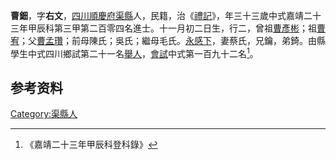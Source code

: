 {{明清人物信息框
| 姓名 = 曹鈿
| 原名 =
| 圖片名稱= 
| 圖片大小 =
| 圖片說明 = 
| 最高職務 =
| 國家 = 大明 
| 爵位 =
| 籍貫 = [[四川|四川]][[順慶府|順慶府]][[渠縣|渠縣]]
| 族裔 = 
| 字號 = 
| 諡號 =
| 出生日期 = 十一月初二日
| 出生地點 = 
| 逝世日期 = 卒年不詳 
| 逝世地點 =
| 墓葬 =
| 配偶 = 蔡氏
| 親屬 = 曾祖[[曹彥彬|曹彥彬]]，祖[[曹宥|曹宥]]，父[[曹孟瓚|曹孟瓚]]，前母陳氏；吳氏；繼母毛氏
| 出身 =
* 嘉靖二十三年甲辰科同進士出身
| 經歷 =
| 著作 = 
}}
'''曹鈿'''{{BD|1512年||？年||}}，字'''右文'''，[[四川|四川]][[順慶府|順慶府]][[渠縣|渠縣]]人，民籍，治《[[禮記|禮記]]》，年三十三歲中式嘉靖二十三年甲辰科第三甲第二百零四名進士。十一月初二日生，行二，曾祖[[曹彥彬|曹彥彬]]；祖[[曹宥|曹宥]]；父[[曹孟瓚|曹孟瓚]]；前母陳氏；吳氏；繼母毛氏。[[永感下|永感下]]，妻蔡氏，兄鑰，弟錡。由縣學生中式四川鄉試第二十一名[[舉人|舉人]]，[[會試|會試]]中式第一百九十二名<ref>《嘉靖二十三年甲辰科登科錄》</ref>。

== 参考资料 ==
{{reflist}}

{{嘉靖二十三年甲辰科殿试金榜}}

{{Authority control}}
{{DEFAULTSORT:}}
[[Category:渠縣人|Category:渠縣人]]


{{明朝人物小作品}}